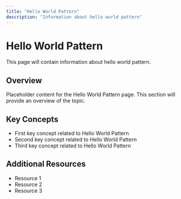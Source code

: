 ```yaml
---
title: "Hello World Pattern"
description: "Information about hello world pattern"
---
```


# Hello World Pattern

This page will contain information about hello world pattern.

## Overview

Placeholder content for the Hello World Pattern page. This section will provide an overview of the topic.

## Key Concepts

- First key concept related to Hello World Pattern
- Second key concept related to Hello World Pattern
- Third key concept related to Hello World Pattern

## Additional Resources

- Resource 1
- Resource 2
- Resource 3
